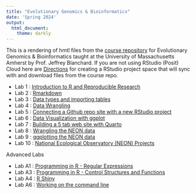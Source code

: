 ```yaml
---
title: "Evolutionary Genomics & Bioinformatics"
date: 'Spring 2024'
output: 
  html_document:
    theme: darkly
---
```


This is a rendering of hmtl files from the [course repository](https://github.com/jeffreyblanchard/EvoGeno2024R) for Evolutionary Genomics & Bioinformatics taught at the University of Massachusetts Amherst by Prof. Jeffrey Blanchard.  If you are not using RStudio (Posit) Cloud here are [Directions](EvoGeno_github.html) for creating a RStudio project space that will sync with and download files from the course repo.

* Lab 1 : [Introduction to R and Reproducible Research](EvoGeno_Lab1_intro.html)
* Lab 2 : [Rmarkdown](EvoGeno_Lab2_Rmarkdown.html)
* Lab 3 : [Data types and importing tables](EvoGeno_Lab3_data_types.html)
* Lab 4 : [Data Wrangling](EvoGeno_Lab4_datawrangle.html)
* Lab 5 : [Connecting a Github repo site with a new RStudio project](EvoGeno_Lab5_Github_posit.html)
* Lab 6 : [Data Visualization with ggplot](EvoGeno_Lab6_ggplot.html)
* Lab 7 : [Building a 5 tab web site with Quarto](EvoGeno_Lab7_quarto.html)
* Lab 8 : [Wrangling the NEON data](EvoGeno_Lab8_tables.html)
* Lab 9 : [ggplotting the NEON data](EvoGeno_Lab9_pub_graphics.html)
* Lab 10 : [National Ecological Observatory (NEON) Projects](EvoGeno_Lab10_NEON.html)

Advanced Labs

* Lab A1 : [Programming in R - Regular Expressions](EvoGeno_xtra1_stringr.html)
* Lab A3 : [Programming in R - Control Structures and Functions](EvoGeno_xtra3_loops.html)
* Lab A4 : [R Shiny](EvoGeno_xtra4_shiny.html)
* Lab A6 : [Working on the command line](EvoGeno_xtra6_cmd.html)
